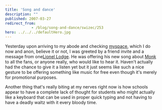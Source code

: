 ```yaml
---
title: 'Song and dance'
description: ""
published: 2007-03-27
redirect_from: 
            - /blog/song-and-dance/swizec/253
hero: ../../../defaultHero.jpg
---
```

Yesterday upon arriving to my abode and checking [myspace](http://myspace.com/swizec), which I do now and anon, believe it or not, I was greeted by a friend invite and a message from one[Lionel Lodge](http://profile.myspace.com/index.cfm?fuseaction=user.viewprofile&friendid=58513191). He was offering his new song about [Monk](http://en.wikipedia.org/wiki/Adrian_Monk) to all the fans, or anyone really, who would like to hear it. Haven't actually had the chance to give it a listen yet but it just seems like such a nice gesture to be offering something like music for free even though it's merely for promotional purposes.

Another thing that's really biting at my nerves right now is how schools appear to have a complete lack of thought for students who might actually like a keyboard that can be used in proper quick typing and not having to have a deadly waltz with it every bloody time.